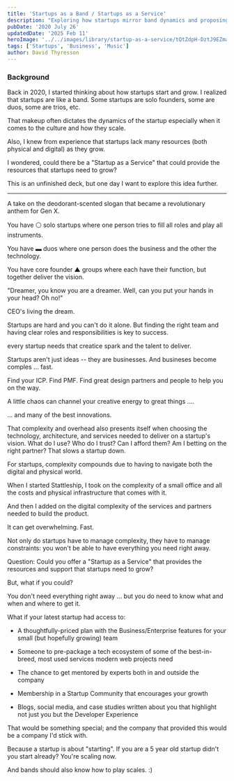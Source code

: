 ```yaml
---
title: 'Startups as a Band / Startups as a Service'
description: "Exploring how startups mirror band dynamics and proposing a 'Startup as a Service' model to provide essential resources for growth."
pubDate: '2020 July 26'
updatedDate: '2025 Feb 11'
heroImage: '../../images/library/startup-as-a-service/tQtZdpH-DztJ9EZma3Qbq.png'
tags: ['Startups', 'Business', 'Music']
author: David Thyresson
---
```



### Background

Back in 2020, I started thinking about how startups start and grow. I realized that startups are like a band. Some startups are solo founders, some are duos, some are trios, etc.

That makeup often dictates the dynamics of the startup especially when it comes to the culture and how they scale.

Also, I knew from experience that startups lack many resources (both physical and digital) as they grow.

I wondered, could there be a "Startup as a Service" that could provide the resources that startups need to grow?

This is an unfinished deck, but one day I want to explore this idea further.

---

<MarkdownPostImage
  path="startup-as-a-service/startup-as-a-service.001.jpeg"
  alt="Startups as a Service Band"
  class="shadow-lg"
/>

A take on the deodorant-scented slogan that became a revolutionary anthem for Gen X.

<MarkdownPostImage
  path="startup-as-a-service/startup-as-a-service.002.jpeg"
  alt="Startups as a Service Band"
  class="shadow-lg"
/>

You have ⚪ solo startups where one person tries to fill all roles and play all instruments.

You have ▬ duos where one person does the business and the other the technology.

You have core founder ▲ groups where each have their function, but together deliver the vision.

<MarkdownPostImage
  path="startup-as-a-service/startup-as-a-service.003.jpeg"
  alt="Startups as a Service Band"
  class="shadow-lg"
/>

"Dreamer, you know you are a dreamer.
Well, can you put your hands in your head? Oh no!"

<MarkdownPostImage
  path="startup-as-a-service/startup-as-a-service.004.jpeg"
  alt="Startups as a Service Band"
  class="shadow-lg"
/>

CEO's living the dream.

<MarkdownPostImage
  path="startup-as-a-service/startup-as-a-service.005.jpeg"
  alt="Startups as a Service Band"
  class="shadow-lg"
/>

Startups are hard and you can't do it alone. But finding the right team and having clear roles and responsibilities is key to success.

<MarkdownPostImage
  path="startup-as-a-service/startup-as-a-service.006.jpeg"
  alt="Startups as a Service Band"
  class="shadow-lg"
/>

every startup needs that creatice spark and the talent to deliver.

<MarkdownPostImage
  path="startup-as-a-service/startup-as-a-service.007.jpeg"
  alt="Startups as a Service Band"
  class="shadow-lg"
/>

Startups aren't just ideas -- they are businesses. And busineses become comples ... fast.

Find your ICP. Find PMF. Find great design partners and people to help you on the way.

<MarkdownPostImage
  path="startup-as-a-service/startup-as-a-service.008.jpeg"
  alt="Startups as a Service Band"
  class="shadow-lg"
/>

A little chaos can channel your creative energy to great things ....

<MarkdownPostImage
  path="startup-as-a-service/startup-as-a-service.009.jpeg"
  alt="Startups as a Service Band"
  class="shadow-lg"
/>

... and many of the best innovations.

<MarkdownPostImage
  path="startup-as-a-service/startup-as-a-service.010.jpeg"
  alt="Startups as a Service Band"
  class="shadow-lg"
/>

That complexity and overhead also presents itself when choosing the technology, architecture, and services needed to deliver on a startup's vision. What do I use? Who do I trust? Can I afford them? Am I betting on the right partner? That slows a startup down.

<MarkdownPostImage
  path="startup-as-a-service/startup-as-a-service.011.jpeg"
  alt="Startups as a Service Band"
  class="shadow-lg"
/>

For startups, complexity compounds due to having to navigate both the digital and physical world.

<MarkdownPostImage
  path="startup-as-a-service/startup-as-a-service.012.jpeg"
  alt="Startups as a Service Band"
  class="shadow-lg"
/>

When I started Stattleship, I took on the complexity of a small office and all the costs and physical infrastructure that comes with it.

<MarkdownPostImage
  path="startup-as-a-service/startup-as-a-service.013.jpeg"
  alt="Startups as a Service Band"
  class="shadow-lg"
/>

And then I added on the digital complexity of the services and partners needed to build the product.

<MarkdownPostImage
  path="startup-as-a-service/startup-as-a-service.014.jpeg"
  alt="Startups as a Service Band"
  class="shadow-lg"
/>

It can get overwhelming. Fast.

Not only do startups have to manage complexity, they have to manage constraints: you won't be able to have everything you need right away.

<MarkdownPostImage
  path="startup-as-a-service/startup-as-a-service.019.jpeg"
  alt="Startups as a Service Band"
  class="shadow-lg"
/>

Question: Could you offer a "Startup as a Service" that provides the resources and support that startups need to grow?

<MarkdownPostImage
  path="startup-as-a-service/startup-as-a-service.020.jpeg"
  alt="Startups as a Service Band"
  class="shadow-lg"
/>

But, what if you could?

You don't need everything right away ... but you do need to know what and when and where to get it.

What if your latest startup had access to:

- A thoughtfully-priced plan with the Business/Enterprise features for your small (but hopefully growing) team

- Someone to pre-package a tech ecosystem of some of the best-in-breed, most used services modern web projects need

- The chance to get mentored by experts both in and outside the company

- Membership in a Startup Community that encourages your growth

- Blogs, social media, and case studies written about you that highlight not just you but the Developer Experience

That would be something special; and the company that provided this would be a company I'd stick with.

<MarkdownPostImage
  path="startup-as-a-service/startup-as-a-service.021.jpeg"
  alt="Startups as a Service Band"
  class="shadow-lg"
/>

Because a startup is about "starting". If you are a 5 year old startup didn't you start already? You're scaling now.

And bands should also know how to play scales. :)
